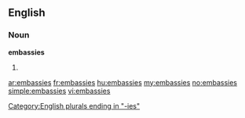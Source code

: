 ==English==

===Noun===
'''embassies'''

# {{plural of|embassy}}

[[Category:English plurals ending in "-ies"]]

[[ar:embassies]]
[[fr:embassies]]
[[hu:embassies]]
[[my:embassies]]
[[no:embassies]]
[[simple:embassies]]
[[vi:embassies]]